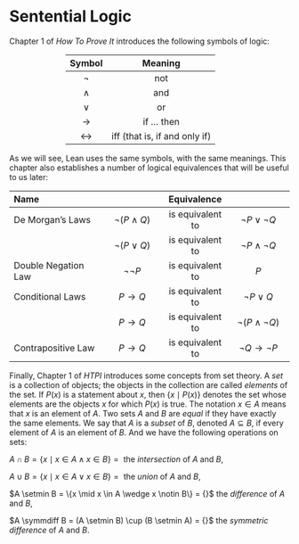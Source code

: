 # Sentential Logic

Chapter 1 of *How To Prove It* introduces the following symbols of logic:

::: {style="margin: 0% 20%"}
| Symbol | Meaning |
|:------:|:-------:|
| $\neg$ | not |
| $\wedge$ | and |
| $\vee$ | or |
| $\to$ | if ... then |
| $\leftrightarrow$ | iff (that is, if and only if) |
:::

As we will see, Lean uses the same symbols, with the same meanings.  This chapter also establishes a number of logical equivalences that will be useful to us later:

::: {id="prop-laws"}
| Name | | Equivalence | |
|:---------|:-----:|:-----:|:-----:|
| De Morgan's Laws | $\neg (P \wedge Q)$ | is equivalent to | $\neg P \vee \neg Q$ |
|                  | $\neg (P \vee Q)$ | is equivalent to | $\neg P \wedge \neg Q$ |
| Double Negation Law | $\neg\neg P$ | is equivalent to | $P$ |
| Conditional Laws | $P \to Q$ | is equivalent to | $\neg P \vee Q$ |
|                  | $P \to Q$ | is equivalent to | $\neg(P \wedge \neg Q)$ |
| Contrapositive Law | $P \to Q$ | is equivalent to | $\neg Q \to \neg P$ |
:::

Finally, Chapter 1 of *HTPI* introduces some concepts from set theory.  A *set* is a collection of objects; the objects in the collection are called *elements* of the set.  If $P(x)$ is a statement about $x$, then $\{x \mid P(x)\}$ denotes the set whose elements are the objects $x$ for which $P(x)$ is true.  The notation $x \in A$ means that $x$ is an element of $A$. Two sets $A$ and $B$ are *equal* if they have exactly the same elements.  We say that $A$ is a *subset* of $B$, denoted $A \subseteq B$, if every element of $A$ is an element of $B$.  And we have the following operations on sets:

::: {.quote}
$A \cap B = \{x \mid x \in A \wedge x \in B\} = {}$ the *intersection* of $A$ and $B$,

$A \cup B = \{x \mid x \in A \vee x \in B\} = {}$ the *union* of $A$ and $B$,

$A \setmin B = \{x \mid x \in A \wedge x \notin B\} = {}$ the *difference* of $A$ and $B$,

$A \symmdiff B = (A \setmin B) \cup (B \setmin A) = {}$ the *symmetric difference* of $A$ and $B$.
:::